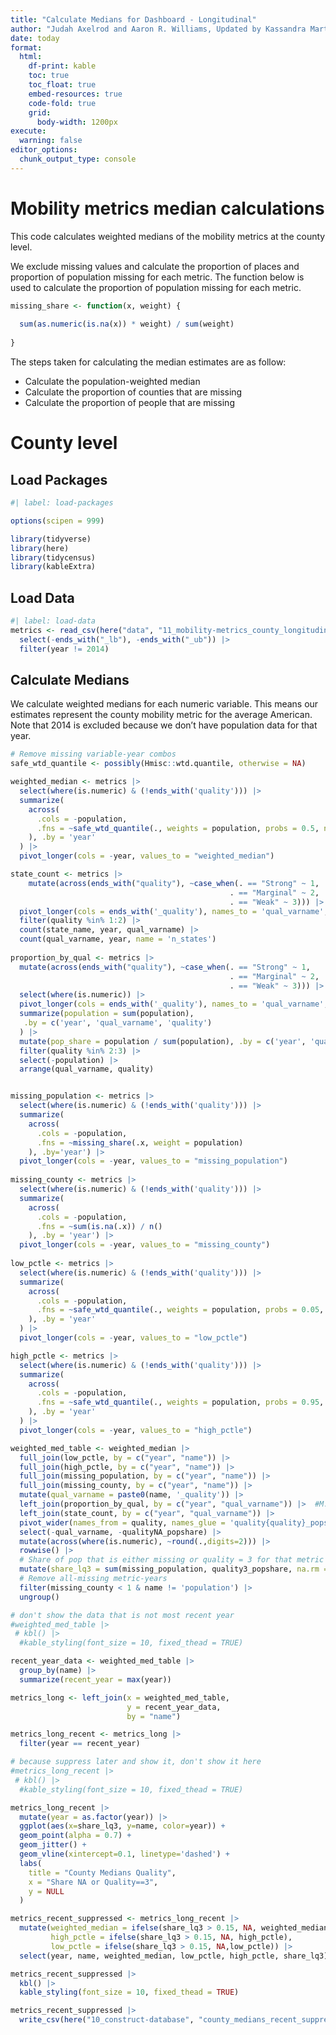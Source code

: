 ```yaml
---
title: "Calculate Medians for Dashboard - Longitudinal"
author: "Judah Axelrod and Aaron R. Williams, Updated by Kassandra Martinchek"
date: today
format:
  html:
    df-print: kable
    toc: true
    toc_float: true
    embed-resources: true
    code-fold: true
    grid:
      body-width: 1200px
execute: 
  warning: false
editor_options: 
  chunk_output_type: console
---
```


# Mobility metrics median calculations

This code calculates weighted medians of the mobility metrics at the county level.

We exclude missing values and calculate the proportion of places and proportion of population missing for each metric. The function below is used to calculate the proportion of population missing for each metric.

```r
missing_share <- function(x, weight) {
  
  sum(as.numeric(is.na(x)) * weight) / sum(weight)
  
}

```


The steps taken for calculating the median estimates are as follow:

-   Calculate the population-weighted median
-   Calculate the proportion of counties that are missing
-   Calculate the proportion of people that are missing

# County level

## Load Packages

```r
#| label: load-packages

options(scipen = 999)

library(tidyverse)
library(here)
library(tidycensus)
library(kableExtra)

```

## Load Data

```r
#| label: load-data
metrics <- read_csv(here("data", "11_mobility-metrics_county_longitudinal.csv")) |>
  select(-ends_with("_lb"), -ends_with("_ub")) |> 
  filter(year != 2014)

```

## Calculate Medians

We calculate weighted medians for each numeric variable. This means our estimates represent the county mobility metric for the average American. Note that 2014 is excluded because we don't have population data for that year.


```r
# Remove missing variable-year combos 
safe_wtd_quantile <- possibly(Hmisc::wtd.quantile, otherwise = NA)

weighted_median <- metrics |>
  select(where(is.numeric) & (!ends_with('quality'))) |> 
  summarize(
    across(
      .cols = -population, 
      .fns = ~safe_wtd_quantile(., weights = population, probs = 0.5, na.rm = TRUE)
    ), .by = 'year'
  ) |>
  pivot_longer(cols = -year, values_to = "weighted_median")

state_count <- metrics |> 
    mutate(across(ends_with("quality"), ~case_when(. == "Strong" ~ 1,
                                                 . == "Marginal" ~ 2,
                                                 . == "Weak" ~ 3))) |>
  pivot_longer(cols = ends_with('_quality'), names_to = 'qual_varname', values_to = 'quality') |> 
  filter(quality %in% 1:2) |> 
  count(state_name, year, qual_varname) |> 
  count(qual_varname, year, name = 'n_states')
 
proportion_by_qual <- metrics |>
  mutate(across(ends_with("quality"), ~case_when(. == "Strong" ~ 1,
                                                 . == "Marginal" ~ 2,
                                                 . == "Weak" ~ 3))) |>
  select(where(is.numeric)) |>
  pivot_longer(cols = ends_with('_quality'), names_to = 'qual_varname', values_to = 'quality') |> 
  summarize(population = sum(population),
   .by = c('year', 'qual_varname', 'quality')
  ) |> 
  mutate(pop_share = population / sum(population), .by = c('year', 'qual_varname')) |> 
  filter(quality %in% 2:3) |> 
  select(-population) |> 
  arrange(qual_varname, quality)


missing_population <- metrics |>
  select(where(is.numeric) & (!ends_with('quality'))) |>
  summarize(
    across(
      .cols = -population, 
      .fns = ~missing_share(.x, weight = population)
    ), .by='year') |> 
  pivot_longer(cols = -year, values_to = "missing_population")
 
missing_county <- metrics |>
  select(where(is.numeric) & (!ends_with('quality'))) |>
  summarize(
    across(
      .cols = -population, 
      .fns = ~sum(is.na(.x)) / n()
    ), .by = 'year') |> 
  pivot_longer(cols = -year, values_to = "missing_county")
  
low_pctle <- metrics |>
  select(where(is.numeric) & (!ends_with('quality'))) |> 
  summarize(
    across(
      .cols = -population, 
      .fns = ~safe_wtd_quantile(., weights = population, probs = 0.05, na.rm = TRUE)
    ), .by = 'year'
  ) |>
  pivot_longer(cols = -year, values_to = "low_pctle")

high_pctle <- metrics |>
  select(where(is.numeric) & (!ends_with('quality'))) |> 
  summarize(
    across(
      .cols = -population, 
      .fns = ~safe_wtd_quantile(., weights = population, probs = 0.95, na.rm = TRUE)
    ), .by = 'year'
  ) |>
  pivot_longer(cols = -year, values_to = "high_pctle")

weighted_med_table <- weighted_median |> 
  full_join(low_pctle, by = c("year", "name")) |>
  full_join(high_pctle, by = c("year", "name")) |>  
  full_join(missing_population, by = c("year", "name")) |>
  full_join(missing_county, by = c("year", "name")) |>
  mutate(qual_varname = paste0(name, '_quality')) |>
  left_join(proportion_by_qual, by = c("year", "qual_varname")) |>  #M:M Merge is expected behavior here 
  left_join(state_count, by = c("year", "qual_varname")) |> 
  pivot_wider(names_from = quality, names_glue = 'quality{quality}_popshare', values_from = pop_share) |> 
  select(-qual_varname, -qualityNA_popshare) |> 
  mutate(across(where(is.numeric), ~round(.,digits=2))) |> 
  rowwise() |> 
  # Share of pop that is either missing or quality = 3 for that metric
  mutate(share_lq3 = sum(missing_population, quality3_popshare, na.rm = TRUE)) |> 
  # Remove all-missing metric-years
  filter(missing_county < 1 & name != 'population') |> 
  ungroup()

# don't show the data that is not most recent year
#weighted_med_table |> 
 # kbl() |> 
  #kable_styling(font_size = 10, fixed_thead = TRUE)
```


```r

recent_year_data <- weighted_med_table |>
  group_by(name) |>
  summarize(recent_year = max(year)) 

metrics_long <- left_join(x = weighted_med_table,
                          y = recent_year_data,
                          by = "name")

metrics_long_recent <- metrics_long |>
  filter(year == recent_year)

# because suppress later and show it, don't show it here  
#metrics_long_recent |> 
 # kbl() |> 
  #kable_styling(font_size = 10, fixed_thead = TRUE)

```

```r
metrics_long_recent |>
  mutate(year = as.factor(year)) |> 
  ggplot(aes(x=share_lq3, y=name, color=year)) +
  geom_point(alpha = 0.7) + 
  geom_jitter() +
  geom_vline(xintercept=0.1, linetype='dashed') +
  labs(
    title = "County Medians Quality",
    x = "Share NA or Quality==3",
    y = NULL
  )
```

```r
metrics_recent_suppressed <- metrics_long_recent |> 
  mutate(weighted_median = ifelse(share_lq3 > 0.15, NA, weighted_median),
         high_pctle = ifelse(share_lq3 > 0.15, NA, high_pctle),
         low_pctle = ifelse(share_lq3 > 0.15, NA,low_pctle)) |> 
  select(year, name, weighted_median, low_pctle, high_pctle, share_lq3) 

metrics_recent_suppressed |> 
  kbl() |> 
  kable_styling(font_size = 10, fixed_thead = TRUE)

metrics_recent_suppressed |>
  write_csv(here("10_construct-database", "county_medians_recent_suppressed.csv"))
```